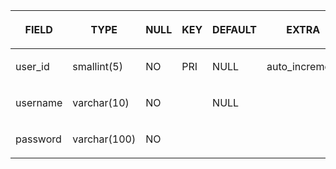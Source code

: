 {| class="wikitable"
! FIELD !! TYPE !! NULL !! KEY !! DEFAULT !! EXTRA
|-
| user_id || smallint(5) || NO || PRI || NULL || auto_increment
|-
| username || varchar(10) || NO ||  || NULL || 
|-
| password || varchar(100) || NO ||  ||  || 
|}
